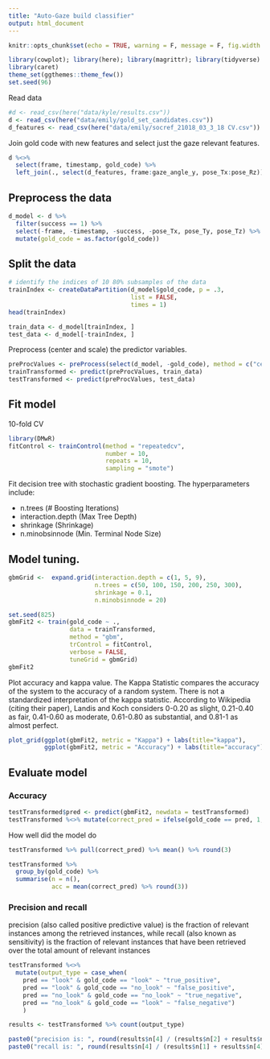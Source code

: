 ```yaml
---
title: "Auto-Gaze build classifier"
output: html_document
---
```


```r
knitr::opts_chunk$set(echo = TRUE, warning = F, message = F, fig.width = 8, fig.asp = 0.63)
```

```r
library(cowplot); library(here); library(magrittr); library(tidyverse)
library(caret)
theme_set(ggthemes::theme_few())
set.seed(96)
```

Read data

```r
#d <- read_csv(here("data/kyle/results.csv"))
d <- read_csv(here("data/emily/gold_set_candidates.csv"))
d_features <- read_csv(here("data/emily/socref_21018_03_3_18 CV.csv"))
```

Join gold code with new features and select just the gaze relevant features.

```r
d %<>% 
  select(frame, timestamp, gold_code) %>% 
  left_join(., select(d_features, frame:gaze_angle_y, pose_Tx:pose_Rz))
```

## Preprocess the data

```r
d_model <- d %>% 
  filter(success == 1) %>% 
  select(-frame, -timestamp, -success, -pose_Tx, pose_Ty, pose_Tz) %>% 
  mutate(gold_code = as.factor(gold_code))
```

## Split the data

```r
# identify the indices of 10 80% subsamples of the data
trainIndex <- createDataPartition(d_model$gold_code, p = .3, 
                                  list = FALSE, 
                                  times = 1)
head(trainIndex)
```

```r
train_data <- d_model[trainIndex, ]
test_data <- d_model[-trainIndex, ]
```

Preprocess (center and scale) the predictor variables.

```r
preProcValues <- preProcess(select(d_model, -gold_code), method = c("center", "scale", "nzv"))
trainTransformed <- predict(preProcValues, train_data)
testTransformed <- predict(preProcValues, test_data)
```

## Fit model

10-fold CV

```r
library(DMwR)
fitControl <- trainControl(method = "repeatedcv",
                           number = 10,
                           repeats = 10,
                           sampling = "smote")
```

Fit decision tree with stochastic gradient boosting. The hyperparameters include:

* n.trees (# Boosting Iterations)
* interaction.depth (Max Tree Depth)
* shrinkage (Shrinkage)
* n.minobsinnode (Min. Terminal Node Size)

## Model tuning.

```r
gbmGrid <-  expand.grid(interaction.depth = c(1, 5, 9), 
                        n.trees = c(50, 100, 150, 200, 250, 300), 
                        shrinkage = 0.1,
                        n.minobsinnode = 20)

set.seed(825)
gbmFit2 <- train(gold_code ~ ., 
                 data = trainTransformed, 
                 method = "gbm", 
                 trControl = fitControl, 
                 verbose = FALSE, 
                 tuneGrid = gbmGrid)
gbmFit2
```

Plot accuracy and kappa value. The Kappa Statistic compares the accuracy of the system to the accuracy of a random system. There is not a standardized interpretation of the kappa statistic. According to Wikipedia (citing their paper), Landis and Koch considers 0-0.20 as slight, 0.21-0.40 as fair, 0.41-0.60 as moderate, 0.61-0.80 as substantial, and 0.81-1 as almost perfect.

```r
plot_grid(ggplot(gbmFit2, metric = "Kappa") + labs(title="kappa"), 
          ggplot(gbmFit2, metric = "Accuracy") + labs(title="accuracy"))
```

## Evaluate model

### Accuracy

```r
testTransformed$pred <- predict(gbmFit2, newdata = testTransformed)
testTransformed %<>% mutate(correct_pred = ifelse(gold_code == pred, 1, 0))
```

How well did the model do 

```r
testTransformed %>% pull(correct_pred) %>% mean() %>% round(3)
```

```r
testTransformed %>% 
  group_by(gold_code) %>% 
  summarise(n = n(),
            acc = mean(correct_pred) %>% round(3))
```

### Precision and recall

precision (also called positive predictive value) is the fraction of relevant instances among the retrieved instances, while recall (also known as sensitivity) is the fraction of relevant instances that have been retrieved over the total amount of relevant instances

```r
testTransformed %<>% 
  mutate(output_type = case_when(
    pred == "look" & gold_code == "look" ~ "true_positive",
    pred == "look" & gold_code == "no_look" ~ "false_positive",
    pred == "no_look" & gold_code == "no_look" ~ "true_negative",
    pred == "no_look" & gold_code == "look" ~ "false_negative")
    )

results <- testTransformed %>% count(output_type) 
```

```r
paste0("precision is: ", round(results$n[4] / (results$n[2] + results$n[4]), 2))
paste0("recall is: ", round(results$n[4] / (results$n[1] + results$n[4]), 2))
```


